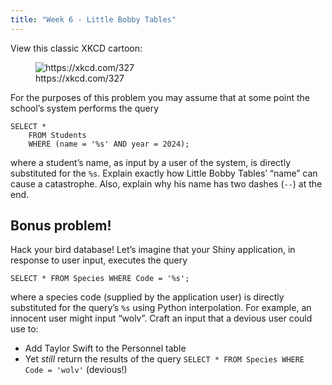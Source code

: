 ```yaml
---
title: "Week 6 - Little Bobby Tables"
---
```


View this classic XKCD cartoon:

![https://xkcd.com/327](exploits_of_a_mom_2x.png)

For the purposes of this problem you may assume that at some point the school's system performs the query

```         
SELECT *
    FROM Students
    WHERE (name = '%s' AND year = 2024);
```

where a student's name, as input by a user of the system, is directly substituted for the `%s`. Explain exactly how Little Bobby Tables' "name" can cause a catastrophe. Also, explain why his name has two dashes (`--`) at the end.

## Bonus problem!

Hack your bird database! Let's imagine that your Shiny application, in response to user input, executes the query

```         
SELECT * FROM Species WHERE Code = '%s';
```

where a species code (supplied by the application user) is directly substituted for the query's `%s` using Python interpolation. For example, an innocent user might input "wolv". Craft an input that a devious user could use to:

-   Add Taylor Swift to the Personnel table
-   Yet *still* return the results of the query `SELECT * FROM Species WHERE Code = 'wolv'` (devious!)
